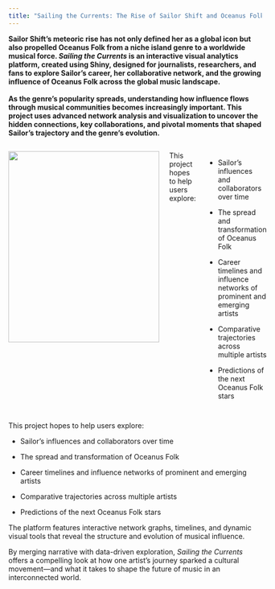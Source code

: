 ```yaml
---
title: "Sailing the Currents: The Rise of Sailor Shift and Oceanus Folk"
---
```


<p><strong>Sailor Shift’s meteoric rise has not only defined her as a global icon but also propelled Oceanus Folk from a niche island genre to a worldwide musical force. <em>Sailing the Currents</em> is an interactive visual analytics platform, created using Shiny, designed for journalists, researchers, and fans to explore Sailor’s career, her collaborative network, and the growing influence of Oceanus Folk across the global music landscape.<br><br> As the genre’s popularity spreads, understanding how influence flows through musical communities becomes increasingly important. This project uses advanced network analysis and visualization to uncover the hidden connections, key collaborations, and pivotal moments that shaped Sailor’s trajectory and the genre’s evolution.</strong></p>

::: {style="display: flex; align-items: flex-start; gap: 20px;"}
<img src="images/SailorShift.png" style="width: 300px; height: 380px;"/>

This project hopes to help users explore:

-   Sailor’s influences and collaborators over time

-   The spread and transformation of Oceanus Folk

-   Career timelines and influence networks of prominent and emerging artists

-   Comparative trajectories across multiple artists

-   Predictions of the next Oceanus Folk stars
:::

This project hopes to help users explore:

-   Sailor’s influences and collaborators over time

-   The spread and transformation of Oceanus Folk

-   Career timelines and influence networks of prominent and emerging artists

-   Comparative trajectories across multiple artists

-   Predictions of the next Oceanus Folk stars

The platform features interactive network graphs, timelines, and dynamic visual tools that reveal the structure and evolution of musical influence.

By merging narrative with data-driven exploration, *Sailing the Currents* offers a compelling look at how one artist’s journey sparked a cultural movement—and what it takes to shape the future of music in an interconnected world.
